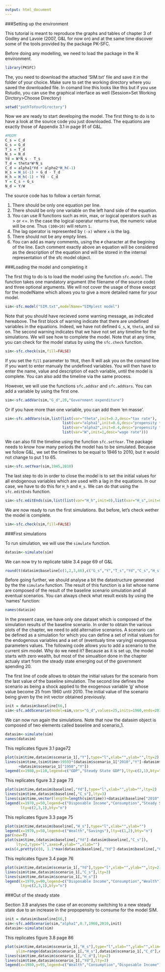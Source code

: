 ```yaml
---
output: html_document
---
```


###Setting up the environment

This tutorial is meant to reproduce the graphs and tables of chapter 3 of Godley and Lavoie (2007, G&L for now on) and at the same time discover some of the tools provided by the package PK-SFC. 

Before doing any modelling, we need to load the package in the R environment. 
```r
library(PKSFC)
```

The, you need to download the attached 'SIM.txt' file and save it in the folder of your choice. Make sure to set the working directory where you saved the downloaded file. In comand line this looks like this but if you use Rstudio, you can use the graphical interface as well (Session>Set Working Dirctory>Choose Directory)
```r
setwd("pathToYourDirectory")
```

Now we are ready to start developing the model. The first thing to do is to have a look at the source code you just downloaded. The equations are exactly those of Appendix 3.1 in page 91 of G&L. 
```r
#MODM
C_s = C_d
G_s = G_d
T_s = T_d
N_s = N_d
Yd = W*N_s - T_s
T_d = theta*W*N_s
C_d = alpha1*Yd + alpha2*H_h(-1)
H_s = H_s(-1) + G_d - T_d
H_h = H_h(-1) + Yd - C_d
Y = C_s + G_s
N_d = Y/W
```
The source code has to follow a certain format. 
<ol>
<li>There should be only one equation per line.</li>
<li>There should be only one variable on the left hand side of the equation.</li>
<li>You can use R functions such as min, max, or logical operators such as > or <=. In the case the logical operatur returns true, the numeric value will be one. Thus `(100>10)` will return `1`.</li>
<li>The lag operator is represented by `(-x)` where `x` is the lag.</li>
<li>There should not be any empty lines.</li>
<li>You can add as many comments, using the `#` character at the begining of the line. Each comment exactly above an equation will be considered as the description of the equation and will be stored in the internal representation of the sfc model object.</li>
</ol>

###Loading the model and completing it

The first thig to do is to load the model using the function `sfc.model`. The function takes one mandatory argument (the filename of the source code) and three optional arguments. We will not cover the usage of those execpt for the modelName which allows you to give a more detailed name for your model.
```r
sim<-sfc.model("SIM.txt",modelName="SIMplest model")
```

Note that you should have recieved some warning message, as indicated hereabove. The first block of warning indicate that there are undefined variables in the equations. Indeed, we have not defined `G_s`, `W`, `theta`, and so on. The second warning indicates that we have not set any timeline for the simulations. We will see how to complete the model. Note that at any time, you can check for the model status by using the `sfc.check` function.
```r
sim<-sfc.check(sim,fill=FALSE)
```
If you set the `fill` parameter to `TRUE`, then R will ask you on the comand line if you want to enter manualy the undefined variables. You will then have to enter the name, value and description of each variable, until the model is complete. You can also add the timeline via the same process.

However, we will use the functions `sfc.addVar` and `sfc.addVars`. You can add a variable by using the first one.
```r
sim<-sfc.addVar(sim,"G_d",20,"Government expenditure")
```
Or if you have more than one variable, you can add them 'en masse'.
```r
sim<-sfc.addVars(sim,list(list(var="theta",init=0.2,desc="tax rate"),
                          list(var="alpha1",init=0.6,desc="propensity to consume out of income"),
                          list(var="alpha2",init=0.4,desc="propensity to consume out of wealth"),
                          list(var="W",init=1,desc="wage rate")))
```

We can also fill the timeline using the function `sfc.setYear`. The package needs to know how many periods the model has to be simulated. Because we follow G&L, we set the timelines to be equal to 1946 to 2010, but it would not change to put 1 to 65.
```r
sim<-sfc.setYear(sim,1945,2010)
```

The last step to do in order to close the model is to set the initial values for all endogenous variables which are used with a lag in the equations. In our case, we have to do this for `H_h` and `H_s`. We can do that using the `sfc.editEnds` function.
```r
sim<-sfc.editEnds(sim,list(list(var="H_h",init=0),list(var="H_s",init=0)))
```

We are now ready to run the first simulations. But before, let's check wether the model is complete.
```r
sim<-sfc.check(sim,fill=FALSE)
```

###First simulations

To run simulation, we will use the `simulate` function. 
```r
datasim<-simulate(sim)
```

We can now try to replicate table 3.4 page 69 of G&L

```r
round(t(datasim$baseline[c(1,2,3,66),c("G_s","Y","T_s","Yd","C_s","H_s","H_h")]),digits=1)
```

Before going further, we should analyse a bit the datastructure generated by the the `simulate` function. The result of this function is a list whose name are composed of the result of the baseline scenario simulation and all eventual scenarios. You can always check what result exists by using the 'names' function:

```r
names(datasim)
```

In the present case, we have only one dataset which is composed of the simulation results of the baseline scenario. In order to obtain the various plots of the chapter, we need to add alternative scenarios. A scenario can be defined as a simulation for which you can define a set of initial values for the endogenous variables and a set of (eventualy time varying) exogenous parameters values. The following code allows you to add a scenario to the current sim model. Why do we need it? Because as it is set up, the model starts with zero wealth, but most of the simualtion done in the chapter actualy start from the steady state emerging out of the government spending 20. 

The first line of code allows to obtain the initial values for the scenario from the last value of the baseline simulation. The second line defines the scenario as being a shock applied to the exogenous variable 'g' whose value become 25 from 1960 until 2010. The initial value of the scenario being given by the init vector obtained previously.

```r
init = datasim$baseline[66,]
sim<-sfc.addScenario(model=sim,vars="G_d",values=25,inits=1960,ends=2010,starts=init)
```


We can now run again the simulations. Note that now the datasim object is composed of two elements called baseline and scenario_1.

```r
datasim<-simulate(sim)
names(datasim)
```

This replicates figure 3.1 page72
```r
plot(sim$time,datasim$scenario_1[,"Y"],type="l",xlab="",ylab="",lty=2)
lines(sim$time,(sim$time>1959)*(datasim$scenario_1["2010","Y"]-datasim$scenario_1["1958","Y"])
      +datasim$scenario_1["1958","Y"])
legend(x=1980,y=110,legend=c("GDP","Steady State GDP"),lty=c(2,1),bty="n")
```

This replicates figure 3.2 page 73
```r
plot(sim$time,datasim$baseline[,"Yd"],type="l",xlab="",ylab="",lty=2)
lines(sim$time,datasim$baseline[,"C_s"],lty=3)
lines(sim$time,vector(length=length(sim$time))+datasim$baseline["2010","C_s"])
legend(x=1970,y=50,legend=c("Disposable Income","Consumption","Steady State"),
       lty=c(2,3,1),bty="n")
```

This replicates figure 3.3 page 75
```r
plot(sim$time,datasim$baseline[,"H_s"],type="l",xlab="",ylab="")
legend(x=1970,y=50,legend=c("Wealth","Savings"),lty=c(1,2),bty="n")
par(new=T)
plot(sim$time,(datasim$baseline[,"Yd"]-datasim$baseline[,"C_s"]),
     lty=2,type="l",axes=F,ylab="",xlab="")
axis(4,pretty(c(0, 1.1*max(datasim$baseline[,"Yd"]-datasim$baseline[,"C_s"],na.rm=T))))
```

This replicates figure 3.4 page 76
```r
plot(sim$time,datasim$scenario_1[,"Yd"],type="l",xlab="",ylab="",lty=2)
lines(sim$time,datasim$scenario_1[,"C_s"],lty=3)
lines(sim$time,datasim$scenario_1[,"H_s"])
legend(x=1970,y=90,legend=c("Disposable Income","Consumption","Wealth"),
       lty=c(2,3,1),bty="n")
```

###Out of the steady state

Section 3.8 analyses the case of an economy switching to a new steady state due to an increase in the propopensity to consume for the model SIM.
```r
init = datasim$baseline[66,]
sim<-sfc.addScenario(sim,"alpha1",0.7,1960,2010,init)
datasim<-simulate(sim)
```

This replicates figure 3.8 page 86
```r
plot(sim$time,datasim$scenario_1[,"H_s"],type="l",xlab="",ylab="",xlim=range(sim$time),
     ylim=range(datasim$scenario_1[,"H_s"],datasim$scenario_1[,"C_d"],datasim$scenario_1[,"Yd"]))
lines(sim$time,datasim$scenario_1[,"C_d"],lty=2)
lines(sim$time,datasim$scenario_1[,"Yd"],lty=3)
legend(x=1980,y=95,legend=c("Wealth","Consumption","Disposable Income"),lty=c(1,2,3),bty="n")
```

